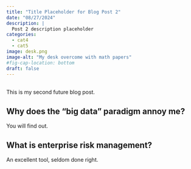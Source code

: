 ```yaml
---
title: "Title Placeholder for Blog Post 2"
date: "08/27/2024"
description: |
  Post 2 description placeholder 
categories: 
  - cat4
  - cat5
image: desk.png
image-alt: "My desk overcome with math papers"
#fig-cap-location: bottom
draft: false
---
```

\
This is my second future blog post.

## Why does the "big data" paradigm annoy me?

You will find out.

## What is enterprise risk management?

An excellent tool, seldom done right.